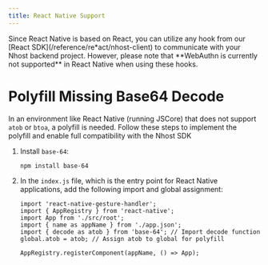 ```yaml
---
title: React Native Support
---
```


<Note>
  Since React Native is based on React, you can utilize any hook from our [React
  SDK](/reference/re*act/nhost-client) to communicate with your Nhost backend project. However,
  please note that **WebAuthn is currently not supported** in React Native when using these hooks.
</Note>

# Polyfill Missing Base64 Decode

In an environment like React Native (running JSCore) that does not support `atob` or `btoa`, a polyfill is needed.
Follow these steps to implement the polyfill and enable full compatibility with the Nhost SDK

1. Install `base-64`:

   ```sh Terminal
   npm install base-64
   ```

2. In the `index.js` file, which is the entry point for React Native applications, add the following import and global assignment:

   ```tsx index.js
   import 'react-native-gesture-handler';
   import { AppRegistry } from 'react-native';
   import App from './src/root';
   import { name as appName } from './app.json';
   import { decode as atob } from 'base-64'; // Import decode function
   global.atob = atob; // Assign atob to global for polyfill

   AppRegistry.registerComponent(appName, () => App);
   ```
